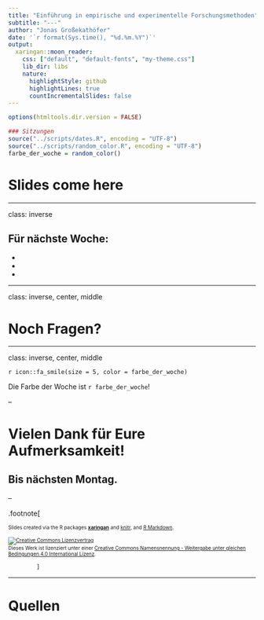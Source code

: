 ```yaml
---
title: "Einführung in empirische und experimentelle Forschungsmethoden"
subtitle: "---"
author: "Jonas Großekathöfer"
date: '`r format(Sys.time(), "%d.%m.%Y")`'
output:
  xaringan::moon_reader:
    css: ["default", "default-fonts", "my-theme.css"]
    lib_dir: libs
    nature:
      highlightStyle: github
      highlightLines: true
      countIncrementalSlides: false
---
```


```r

options(htmltools.dir.version = FALSE)

### Sitzungen
source("../scripts/dates.R", encoding = "UTF-8")
source("../scripts/random_color.R", encoding = "UTF-8")
farbe_der_woche = random_color()

```

<!-- Template end -->


# Slides come here


<!-- Template start -->

---

class: inverse

## Für nächste Woche:

+   
+
+

---

class: inverse, center, middle

# Noch Fragen?

---

class: inverse, center, middle

`r icon::fa_smile(size = 5, color = farbe_der_woche)`

Die Farbe der Woche ist `r farbe_der_woche`!

--

# Vielen Dank für Eure Aufmerksamkeit!


## Bis nächsten Montag.

--

.footnote[

<font size="-2">Slides created via the R packages
[**xaringan**](https://github.com/yihui/xaringan) and
[knitr](http://yihui.name/knitr), and [R
Markdown](https://rmarkdown.rstudio.com).

<a rel="license" href="http://creativecommons.org/licenses/by-sa/4.0/"><img
alt="Creative Commons Lizenzvertrag" style="border-width:0"
src="https://i.creativecommons.org/l/by-sa/4.0/88x31.png" /></a><br />Dieses
Werk ist lizenziert unter einer <a rel="license"
href="http://creativecommons.org/licenses/by-sa/4.0/">Creative Commons
Namensnennung - Weitergabe unter gleichen Bedingungen 4.0 International
Lizenz</a>.</font size>

            ]


---

# Quellen

